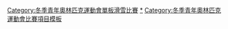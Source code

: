 {{Navbox
|name = 青年奧林匹克運動會單板滑雪比賽
|title = 青年奧林匹克運動會單板滑雪比賽
|listclass = hlist
|titlestyle = background:#BFD7FF;
|imageleftstyle = width:60px; <!-- minimize width used by left image cell -->
|imagestyle = width:60px; <!-- same as imageleftstyle to center the list -->
|image = [[File:No image.svg|40px|alt=|link=]] <!-- empty right image to center the list -->
|imageleft = [[File:Snowboarding pictogram.svg|50px]]
|list1 = 
* [[2012年冬季青年奧林匹克運動會單板滑雪比賽|2012]]
* [[2016年冬季青年奧林匹克運動會單板滑雪比賽|2016]]
* [[2020年冬季青年奧林匹克運動會單板滑雪比賽|2020]]
|belowclass = hlist
|below = 
|belowstyle = background:#BFD7FF;
}}<includeonly>[[Category:冬季青年奧林匹克運動會單板滑雪比賽‎]]</includeonly><noinclude>
[[Category:冬季青年奧林匹克運動會單板滑雪比賽|*‎]]
[[Category:冬季青年奧林匹克運動會比賽項目模板]]
</noinclude>